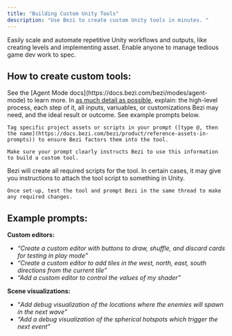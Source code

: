 ```yaml
---
title: "Building Custom Unity Tools"
description: "Use Bezi to create custom Unity tools in minutes. "
---
```


Easily scale and automate repetitive Unity workflows and outputs, like creating levels and implementing asset. Enable anyone to manage tedious game dev work to spec.

## How to create custom tools:

<Steps>
  <Step title="Enter Agent Mode">
    See the [Agent Mode docs](https://docs.bezi.com/bezi/modes/agent-mode) to learn more.
  </Step>
  <Step title="Draft your prompt">
    In <u>as much detail as possible</u>, explain: the high-level process, each step of it, all inputs, variuables, or customizations Bezi may need, and the ideal result or outcome. See example prompts below. 

    Tag specific project assets or scripts in your prompt ([type @, then the name](https://docs.bezi.com/bezi/product/reference-assets-in-prompts)) to ensure Bezi factors them into the tool.

    Make sure your prompt clearly instructs Bezi to use this information to build a custom tool.
  </Step>
  <Step title="Set-up and iterate">
    Bezi will create all required scripts for the tool. In certain cases, it may give you instructions to attach the tool script to something in Unity.

    Once set-up, test the tool and prompt Bezi in the same thread to make any required changes.
  </Step>
</Steps>

## Example prompts:

**Custom editors:**

- _“Create a custom editor with buttons to draw, shuffle, and discard cards for testing in play mode”_
- _“Create a custom editor to add tiles in the west, north, east, south directions from the current tile”_
- _“Add a custom editor to control the values of my shader”_

**Scene visualizations:**

- “_Add debug visualization of the locations where the enemies will spawn in the next wave”_
- _“Add a debug visualization of the spherical hotspots which trigger the next event”_